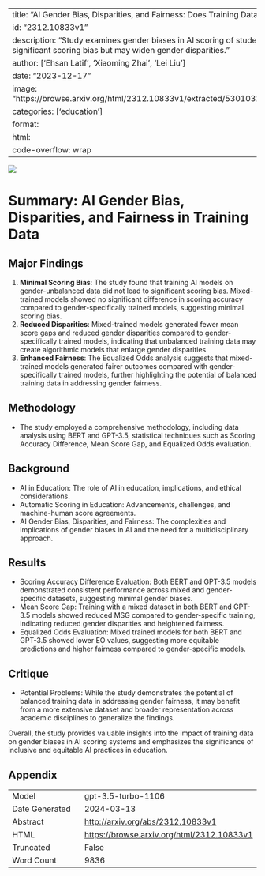 
---
title: "AI Gender Bias, Disparities, and Fairness: Does Training Data Matter?"
id: "2312.10833v1"
description: "Study examines gender biases in AI scoring of student responses. Mixed-trained models show no significant scoring bias but may widen gender disparities."
author: ['Ehsan Latif', 'Xiaoming Zhai', 'Lei Liu']
date: "2023-12-17"
image: "https://browse.arxiv.org/html/2312.10833v1/extracted/5301032/figures/BERT_MixModel_mean_std_plot.png"
categories: ['education']
format:
  html:
    code-overflow: wrap
---

![](https://browse.arxiv.org/html/2312.10833v1/extracted/5301032/figures/BERT_MixModel_mean_std_plot.png)

# Summary: AI Gender Bias, Disparities, and Fairness in Training Data

## Major Findings
1. **Minimal Scoring Bias**: The study found that training AI models on gender-unbalanced data did not lead to significant scoring bias. Mixed-trained models showed no significant difference in scoring accuracy compared to gender-specifically trained models, suggesting minimal scoring bias.
2. **Reduced Disparities**: Mixed-trained models generated fewer mean score gaps and reduced gender disparities compared to gender-specifically trained models, indicating that unbalanced training data may create algorithmic models that enlarge gender disparities.
3. **Enhanced Fairness**: The Equalized Odds analysis suggests that mixed-trained models generated fairer outcomes compared with gender-specifically trained models, further highlighting the potential of balanced training data in addressing gender fairness.

## Methodology
- The study employed a comprehensive methodology, including data analysis using BERT and GPT-3.5, statistical techniques such as Scoring Accuracy Difference, Mean Score Gap, and Equalized Odds evaluation.

## Background
- AI in Education: The role of AI in education, implications, and ethical considerations.
- Automatic Scoring in Education: Advancements, challenges, and machine-human score agreements.
- AI Gender Bias, Disparities, and Fairness: The complexities and implications of gender biases in AI and the need for a multidisciplinary approach.

## Results
- Scoring Accuracy Difference Evaluation: Both BERT and GPT-3.5 models demonstrated consistent performance across mixed and gender-specific datasets, suggesting minimal gender biases.
- Mean Score Gap: Training with a mixed dataset in both BERT and GPT-3.5 models showed reduced MSG compared to gender-specific training, indicating reduced gender disparities and heightened fairness.
- Equalized Odds Evaluation: Mixed trained models for both BERT and GPT-3.5 showed lower EO values, suggesting more equitable predictions and higher fairness compared to gender-specific models.

## Critique
- Potential Problems: While the study demonstrates the potential of balanced training data in addressing gender fairness, it may benefit from a more extensive dataset and broader representation across academic disciplines to generalize the findings.

Overall, the study provides valuable insights into the impact of training data on gender biases in AI scoring systems and emphasizes the significance of inclusive and equitable AI practices in education.


## Appendix

|          |          |
|----------|----------|
| Model     | gpt-3.5-turbo-1106       |
| Date Generated     | 2024-03-13       |
| Abstract | [http://arxiv.org/abs/2312.10833v1](http://arxiv.org/abs/2312.10833v1)        |
| HTML     | [https://browse.arxiv.org/html/2312.10833v1](https://browse.arxiv.org/html/2312.10833v1)       |
| Truncated       | False       |
| Word Count       | 9836       |